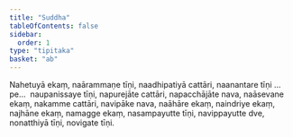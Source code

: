```yaml
---
title: "Suddha"
tableOfContents: false
sidebar:
  order: 1
type: "tipitaka"
basket: "ab"
---
```



<DynamicBreadcrumb />

<Division number="311">

<Paragraph number="4735">
Nahetuyā ekaṃ, naārammaṇe tīṇi, naadhipatiyā cattāri, naanantare tīṇi …pe…  naupanissaye tīṇi, napurejāte cattāri, napacchājāte nava, naāsevane ekaṃ, nakamme cattāri, navipāke nava, naāhāre ekaṃ, naindriye ekaṃ, najhāne ekaṃ, namagge ekaṃ, nasampayutte tīṇi, navippayutte dve, nonatthiyā tīṇi, novigate tīṇi.
</Paragraph>
</Division>